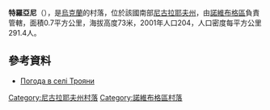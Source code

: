 {{coord|47|32|0|N|32|27|29|E|scale:100000|display=title}}

'''特羅亞尼'''（{{lang-uk|Трояни}}），是[[烏克蘭|烏克蘭]]的村落，位於該國南部[[尼古拉耶夫州|尼古拉耶夫州]]，由[[諾維布格區|諾維布格區]]負責管轄，面積0.7平方公里，海拔高度73米，2001年人口204，人口密度每平方公里291.4人。

==參考資料==
* [http://weather.in.ua/ua/nikolaevskaja/26512 Погода в селі Трояни] {{Wayback|url=http://weather.in.ua/ua/nikolaevskaja/26512 |date=20160606172730 }}

[[Category:尼古拉耶夫州村落|Category:尼古拉耶夫州村落]]
[[Category:諾維布格區村落|Category:諾維布格區村落]]


{{Mykolaiv-geo-stub}}